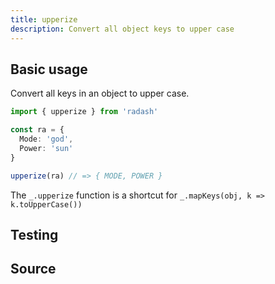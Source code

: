```yaml
---
title: upperize
description: Convert all object keys to upper case
---
```



## Basic usage

Convert all keys in an object to upper case.

```ts
import { upperize } from 'radash'

const ra = {
  Mode: 'god',
  Power: 'sun'
}

upperize(ra) // => { MODE, POWER }
```

The `_.upperize` function is a shortcut for `_.mapKeys(obj, k => k.toUpperCase())`

## Testing

<TestingLinkAndPreview module="object" func="upperize" />

## Source

<SourceLinkAndPreview module="object" func="upperize" />